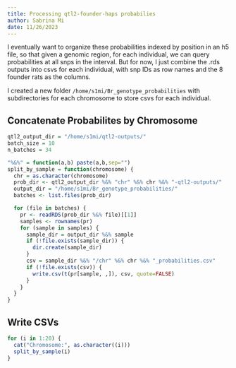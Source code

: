 ```yaml
---
title: Processing qtl2-founder-haps probabilies
author: Sabrina Mi
date: 11/26/2023
---
```


I eventually want to organize these probabilities indexed by position in an h5 file, so that given a genomic region, for each individual, we can query probabilities at all snps in the interval. But for now, I just combine the .rds outputs into csvs for each individual, with snp IDs as row names and the 8 founder rats as the columns.

I created a new folder `/home/s1mi/Br_genotype_probabilities` with subdirectories for each chromosome to store csvs for each individual.

## Concatenate Probabilites by Chromosome

```r
qtl2_output_dir = "/home/s1mi/qtl2-outputs/"
batch_size = 10
n_batches = 34
```

```r
"%&%" = function(a,b) paste(a,b,sep="")
split_by_sample = function(chromosome) {
  chr = as.character(chromosome)
  prob_dir <- qtl2_output_dir %&% "chr" %&% chr %&% "-qtl2-outputs/"
  output_dir = "/home/s1mi/Br_genotype_probabilities/"
  batches <- list.files(prob_dir)

  for (file in batches) {
    pr <- readRDS(prob_dir %&% file)[[1]]
    samples <- rownames(pr)
    for (sample in samples) {
      sample_dir = output_dir %&% sample
      if (!file.exists(sample_dir)) {
        dir.create(sample_dir)
      }
      csv = sample_dir %&% "/chr" %&% chr %&% "_probabilities.csv"
      if (!file.exists(csv)) {
        write.csv(t(pr[sample, ,]), csv, quote=FALSE)
      }
    }
  }
}

```

## Write CSVs

```r
for (i in 1:20) {
  cat("Chromosome:", as.character((i)))
  split_by_sample(i)
}
```

